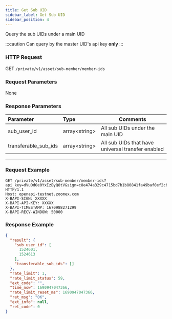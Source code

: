 ```yaml
---
title: Get Sub UID
sidebar_label: Get Sub UID
sidebar_position: 4
---
```


Query the sub UIDs under a main UID

:::caution
Can query by the master UID's api key **only**
:::

### HTTP Request
GET `/private/v1/asset/sub-member/member-ids`

### Request Parameters
None

### Response Parameters
| Parameter | Type | Comments|
|:----- |:-----|----- |
|sub_user_id |array&lt;string&gt; |All sub UIDs under the main UID |
|transferable_sub_ids |array&lt;string&gt; |All sub UIDs that have universal transfer enabled |

---

### Request Example

``` shell
GET /private/v1/asset/sub-member/member-ids?api_key=dVuOdOe0YxIzByQ8tV&sign=c8e474a329c4715bd7b1b80841fa49baf0ef2cbb8373fd731c5ed0181620400a&timestamp=1690947046394 HTTP/1.1
Host: openapi-testnet.zoomex.com
X-BAPI-SIGN: XXXXX
X-BAPI-API-KEY: XXXXX
X-BAPI-TIMESTAMP: 1670988271299
X-BAPI-RECV-WINDOW: 50000
```

### Response Example

```json
{
  "result": {
    "sub_user_id": [
      1524601,
      1524613
    ],
    "transferable_sub_ids": []
  },
  "rate_limit": 1,
  "rate_limit_status": 59,
  "ext_code": "",
  "time_now": 1690947047366,
  "rate_limit_reset_ms": 1690947047366,
  "ret_msg": "OK",
  "ext_info": null,
  "ret_code": 0
}
```
